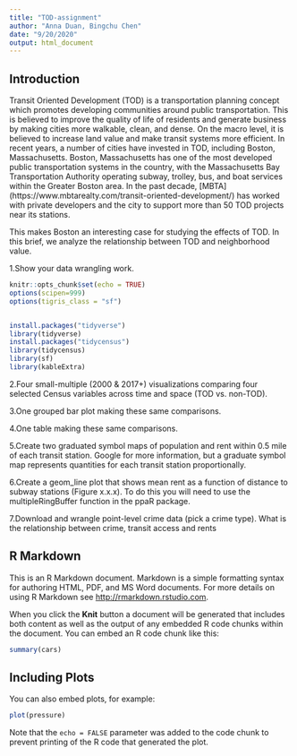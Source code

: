 ```yaml
---
title: "TOD-assignment"
author: "Anna Duan, Bingchu Chen"
date: "9/20/2020"
output: html_document
---
```

## Introduction

Transit Oriented Development (TOD) is a transportation planning concept which promotes
developing communities around public transportation. This is believed to improve the 
quality of life of residents and generate business by making cities more walkable, clean, and dense. On the macro level, it is believed to increase land value
and make transit systems more efficient. In recent years, a number of cities have invested in TOD, including Boston, Massachusetts. Boston, Massachusetts has one of the 
most developed public transportation systems in the country, with the Massachusetts Bay
Transportation Authority operating subway, trolley, bus, and boat services within the
Greater Boston area. In the past decade, [MBTA] (https://www.mbtarealty.com/transit-oriented-development/) has worked with private developers and the city to support more than 50 TOD projects near its stations. 

This makes Boston an interesting case for studying the effects of TOD. In this 
  brief, we analyze the relationship between TOD and neighborhood value. 


1.Show your data wrangling work.
```r
knitr::opts_chunk$set(echo = TRUE)
options(scipen=999)
options(tigris_class = "sf")


install.packages("tidyverse")
library(tidyverse)
install.packages("tidycensus")
library(tidycensus)
library(sf)
library(kableExtra)

```

2.Four small-multiple (2000 & 2017+) visualizations comparing four selected Census variables across time and space (TOD vs. non-TOD).


3.One grouped bar plot making these same comparisons.


4.One table making these same comparisons.


5.Create two graduated symbol maps of population and rent within 0.5 mile of each transit station. Google for more information, but a graduate symbol map represents quantities for each transit station proportionally.

6.Create a geom_line plot that shows mean rent as a function of distance to subway stations (Figure x.x.x). To do this you will need to use the multipleRingBuffer function in the ppaR package.


7.Download and wrangle point-level crime data (pick a crime type). What is the relationship between crime, transit access and rents



## R Markdown

This is an R Markdown document. Markdown is a simple formatting syntax for authoring HTML, PDF, and MS Word documents. For more details on using R Markdown see <http://rmarkdown.rstudio.com>.

When you click the **Knit** button a document will be generated that includes both content as well as the output of any embedded R code chunks within the document. You can embed an R code chunk like this:

```r
summary(cars)
```

## Including Plots

You can also embed plots, for example:

```r
plot(pressure)
```

Note that the `echo = FALSE` parameter was added to the code chunk to prevent printing of the R code that generated the plot.
